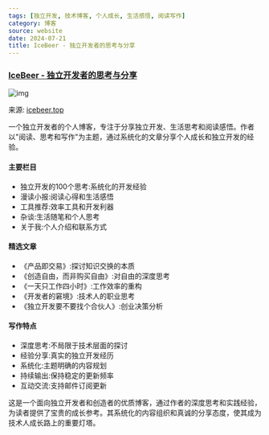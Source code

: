 ```yaml
---
tags: [独立开发, 技术博客, 个人成长, 生活感悟, 阅读写作]
category: 博客
source: website
date: 2024-07-21
title: IceBeer - 独立开发者的思考与分享
---
```


### [IceBeer - 独立开发者的思考与分享](https://www.icebeer.top/)

![img](https://img.mengpeng.tech/i/2024/12/08/67557be57370c.webp)

来源: [icebeer.top](https://www.icebeer.top/)

一个独立开发者的个人博客，专注于分享独立开发、生活思考和阅读感悟。作者以"阅读、思考和写作"为主题，通过系统化的文章分享个人成长和独立开发的经验。

#### 主要栏目
- 独立开发的100个思考:系统化的开发经验
- 漫读小报:阅读心得和生活感悟
- 工具推荐:效率工具和开发利器
- 杂谈:生活随笔和个人思考
- 关于我:个人介绍和联系方式

#### 精选文章
- 《产品即交易》:探讨知识交换的本质
- 《创造自由，而非购买自由》:对自由的深度思考
- 《一天只工作四小时》:工作效率的重构
- 《开发者的窘境》:技术人的职业思考
- 《独立开发要不要找个合伙人》:创业决策分析

#### 写作特点
- 深度思考:不局限于技术层面的探讨
- 经验分享:真实的独立开发经历
- 系统化:主题明确的内容规划
- 持续输出:保持稳定的更新频率
- 互动交流:支持邮件订阅更新

这是一个面向独立开发者和创造者的优质博客，通过作者的深度思考和实践经验，为读者提供了宝贵的成长参考。其系统化的内容组织和真诚的分享态度，使其成为技术人成长路上的重要灯塔。 